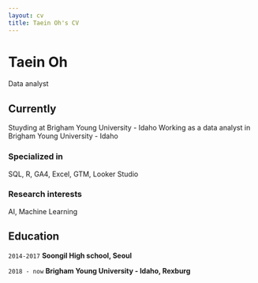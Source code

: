 ```yaml
---
layout: cv
title: Taein Oh's CV
---
```

# Taein Oh
Data analyst


## Currently

Stuyding at Brigham Young University - Idaho
Working as a data analyst in Brigham Young University - Idaho

### Specialized in

SQL, R, GA4, Excel, GTM, Looker Studio


### Research interests

AI, Machine Learning


## Education

`2014-2017`
__Soongil High school, Seoul__

`2018 - now`
__Brigham Young University - Idaho, Rexburg__



<!-- ### Footer

Last updated: May 2013 -->